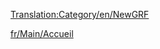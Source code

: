 [[Translation:Category/en/NewGRF]]

{{en/Bilingual box| Fr
| --
| The following is a list of pages relating to NewGRF.}}


{{fr/Navbox NewGRF}}

[[fr/Main/Accueil]]